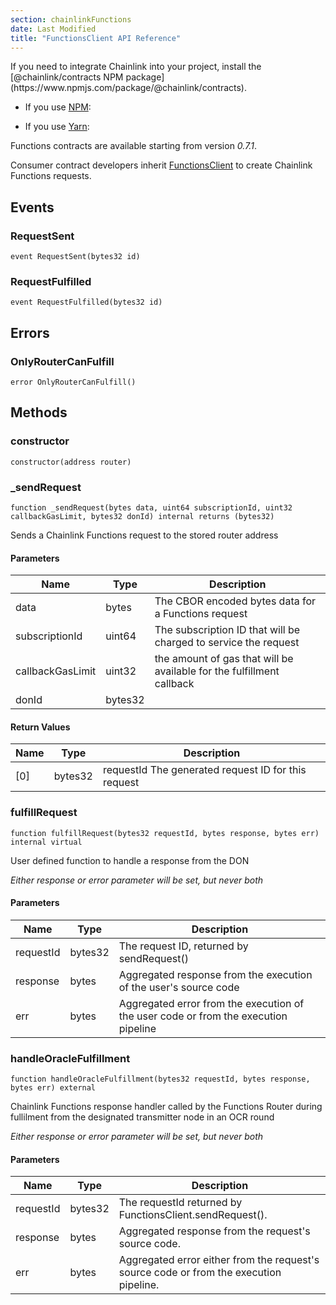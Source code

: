 ```yaml
---
section: chainlinkFunctions
date: Last Modified
title: "FunctionsClient API Reference"
---
```



<Aside type="note" title="Add Chainlink to your project">
   If you need to integrate Chainlink into your project, install the [@chainlink/contracts NPM package](https://www.npmjs.com/package/@chainlink/contracts).

- If you use [NPM](https://www.npmjs.com/): <CopyText text="npm install @chainlink/contracts --save" code/>

- If you use [Yarn](https://yarnpkg.com/): <CopyText text="yarn add @chainlink/contracts" code/>

Functions contracts are available starting from version _0.7.1_.

</Aside>

Consumer contract developers inherit [FunctionsClient](https://github.com/smartcontractkit/chainlink/blob/develop/contracts/src/v0.8/functions/v1_0_0/FunctionsClient.sol) to create Chainlink Functions requests.

## Events

### RequestSent

```solidity
event RequestSent(bytes32 id)
```

### RequestFulfilled

```solidity
event RequestFulfilled(bytes32 id)
```

## Errors

### OnlyRouterCanFulfill

```solidity
error OnlyRouterCanFulfill()
```

## Methods

### constructor

```solidity
constructor(address router)
```

### \_sendRequest

```solidity
function _sendRequest(bytes data, uint64 subscriptionId, uint32 callbackGasLimit, bytes32 donId) internal returns (bytes32)
```

Sends a Chainlink Functions request to the stored router address

#### Parameters

| Name             | Type    | Description                                                           |
| ---------------- | ------- | --------------------------------------------------------------------- |
| data             | bytes   | The CBOR encoded bytes data for a Functions request                   |
| subscriptionId   | uint64  | The subscription ID that will be charged to service the request       |
| callbackGasLimit | uint32  | the amount of gas that will be available for the fulfillment callback |
| donId            | bytes32 |                                                                       |

#### Return Values

| Name | Type    | Description                                         |
| ---- | ------- | --------------------------------------------------- |
| [0]  | bytes32 | requestId The generated request ID for this request |

### fulfillRequest

```solidity
function fulfillRequest(bytes32 requestId, bytes response, bytes err) internal virtual
```

User defined function to handle a response from the DON

_Either response or error parameter will be set, but never both_

#### Parameters

| Name      | Type    | Description                                                                         |
| --------- | ------- | ----------------------------------------------------------------------------------- |
| requestId | bytes32 | The request ID, returned by sendRequest()                                           |
| response  | bytes   | Aggregated response from the execution of the user's source code                    |
| err       | bytes   | Aggregated error from the execution of the user code or from the execution pipeline |

### handleOracleFulfillment

```solidity
function handleOracleFulfillment(bytes32 requestId, bytes response, bytes err) external
```

Chainlink Functions response handler called by the Functions Router during fullilment from the designated transmitter node in an OCR round

_Either response or error parameter will be set, but never both_

#### Parameters

| Name      | Type    | Description                                                                            |
| --------- | ------- | -------------------------------------------------------------------------------------- |
| requestId | bytes32 | The requestId returned by FunctionsClient.sendRequest().                               |
| response  | bytes   | Aggregated response from the request's source code.                                    |
| err       | bytes   | Aggregated error either from the request's source code or from the execution pipeline. |

